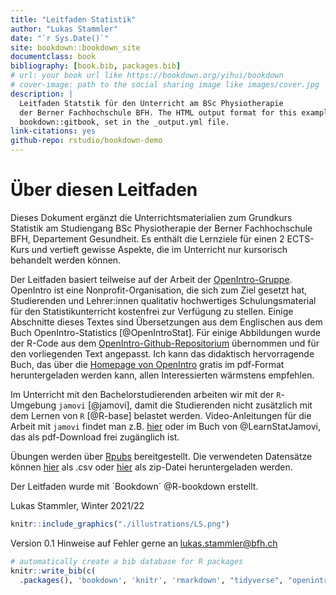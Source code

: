 ```yaml
---
title: "Leitfaden Statistik"
author: "Lukas Stammler"
date: "`r Sys.Date()`"
site: bookdown::bookdown_site
documentclass: book
bibliography: [book.bib, packages.bib]
# url: your book url like https://bookdown.org/yihui/bookdown
# cover-image: path to the social sharing image like images/cover.jpg
description: |
  Leitfaden Statstik für den Unterricht am BSc Physiotherapie
  der Berner Fachhochschule BFH. The HTML output format for this example is 
  bookdown::gitbook, set in the _output.yml file.
link-citations: yes
github-repo: rstudio/bookdown-demo
---
```


# Über diesen Leitfaden

Dieses Dokument ergänzt die Unterrichtsmaterialien zum Grundkurs Statistik am Studiengang BSc Physiotherapie der Berner Fachhochschule BFH, Departement Gesundheit. Es enthält die Lernziele für einen 2 ECTS-Kurs und vertieft gewisse 
Aspekte, die im Unterricht nur kursorisch behandelt werden können. 

Der Leitfaden basiert teilweise auf der Arbeit der [OpenIntro-Gruppe](https://www.openintro.org/). OpenIntro ist eine Nonprofit-Organisation, die sich zum Ziel gesetzt hat, Studierenden und Lehrer:innen qualitativ hochwertiges Schulungsmaterial für den Statistikunterricht kostenfrei zur Verfügung zu stellen. Einige Abschnitte dieses Textes sind Übersetzungen aus dem Englischen aus dem Buch OpenIntro-Statistics [@OpenIntroStat]. Für einige Abbildungen wurde der R-Code aus dem [OpenIntro-Github-Repositorium](https://github.com/OpenIntroStat/openintro-statistics) übernommen und für den vorliegenden Text angepasst. Ich kann das didaktisch hervorragende Buch, das über die [Homepage von OpenIntro](https://www.openintro.org/) gratis im pdf-Format heruntergeladen werden kann, allen Interessierten wärmstens empfehlen.  

Im Unterricht mit den Bachelorstudierenden arbeiten wir mit der `R`-Umgebung `jamovi` [@jamovi], damit die 
Studierenden nicht zusätzlich mit dem Lernen von `R` [@R-base] belastet werden. Video-Anleitungen für die Arbeit mit 
`jamovi` findet man z.B. [hier](https://datalab.cc/jamovi/) oder im Buch von @LearnStatJamovi, das als pdf-Download frei zugänglich ist. 

Übungen werden über [Rpubs](https://rpubs.com/stammler) bereitgestellt. Die verwendeten Datensätze können [hier](https://github.com/lukasstammler/statbook/tree/main/data) als .csv oder  [hier](https://drive.google.com/drive/folders/1-83DTsYzGrgGVfoXKMpFKxrloAEMtDmh?usp=sharing) als zip-Datei 
heruntergeladen werden.   

Der Leitfaden wurde mit ´Bookdown´ @R-bookdown erstellt.   

Lukas Stammler, Winter 2021/22

```r
knitr::include_graphics("./illustrations/LS.png")
```

Version 0.1
Hinweise auf Fehler gerne an <lukas.stammler@bfh.ch>

```r
# automatically create a bib database for R packages
knitr::write_bib(c(
  .packages(), 'bookdown', 'knitr', 'rmarkdown', "tidyverse", "openintro"), 'packages.bib')
```
